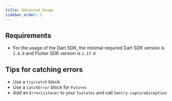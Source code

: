 ```yaml
---
title: Advanced Usage
sidebar_order: 2
---
```


## Requirements

- For the usage of the Dart SDK, the minimal required Dart SDK version is `2.8.0` and Flutter SDK version is `1.17.0`

## Tips for catching errors

- Use a `try/catch` block
- Use a `catchError` block for `Futures`
- Add an `ErrorListener` to your `Isolates` and call `Sentry.captureException`
